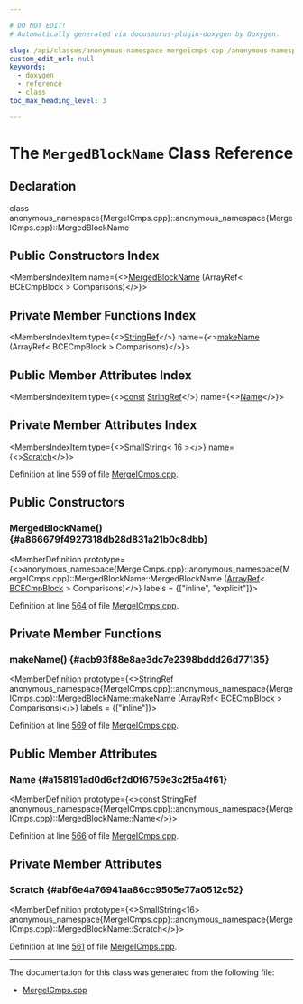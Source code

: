 ```yaml
---

# DO NOT EDIT!
# Automatically generated via docusaurus-plugin-doxygen by Doxygen.

slug: /api/classes/anonymous-namespace-mergeicmps-cpp-/anonymous-namespace-mergeicmps-cpp-/mergedblockname
custom_edit_url: null
keywords:
  - doxygen
  - reference
  - class
toc_max_heading_level: 3

---
```





# The `MergedBlockName` Class Reference

<DoxygenPage pluginConfig={pluginConfig}>



## Declaration

<CodeBlock>class anonymous_namespace{MergeICmps.cpp}::anonymous_namespace{MergeICmps.cpp}::MergedBlockName</CodeBlock>

## Public Constructors Index

<MembersIndex>

<MembersIndexItem
  name={<><a href="#a866679f4927318db28d831a21b0c8dbb">MergedBlockName</a> (ArrayRef&lt; BCECmpBlock &gt; Comparisons)</>}>
</MembersIndexItem>

</MembersIndex>

## Private Member Functions Index

<MembersIndex>

<MembersIndexItem
  type={<><a href="/docs/api/classes/llvm/stringref">StringRef</a></>}
  name={<><a href="#acb93f88e8ae3dc7e2398bddd26d77135">makeName</a> (ArrayRef&lt; BCECmpBlock &gt; Comparisons)</>}>
</MembersIndexItem>

</MembersIndex>

## Public Member Attributes Index

<MembersIndex>

<MembersIndexItem
  type={<><a href="/docs/api/files/lib/lib/target/lib/target/aarch64/aarch64promoteconstant-cpp/#a90f8350fecae261c25be85d38b451bff">const</a> <a href="/docs/api/classes/llvm/stringref">StringRef</a></>}
  name={<><a href="#a158191ad0d6cf2d0f6759e3c2f5a4f61">Name</a></>}>
</MembersIndexItem>

</MembersIndex>

## Private Member Attributes Index

<MembersIndex>

<MembersIndexItem
  type={<><a href="/docs/api/classes/llvm/smallstring">SmallString</a>&lt; 16 &gt;</>}
  name={<><a href="#abf6e4a76941aa86cc9505e77a0512c52">Scratch</a></>}>
</MembersIndexItem>

</MembersIndex>


Definition at line 559 of file <a href="/docs/api/files/lib/lib/transforms/lib/transforms/scalar/mergeicmps-cpp">MergeICmps.cpp</a>.

<SectionDefinition>

## Public Constructors

### MergedBlockName() {#a866679f4927318db28d831a21b0c8dbb}

<MemberDefinition
  prototype={<>anonymous&#95;namespace&#123;MergeICmps.cpp&#125;::anonymous&#95;namespace&#123;MergeICmps.cpp&#125;::MergedBlockName::MergedBlockName (<a href="/docs/api/classes/llvm/arrayref">ArrayRef</a>&lt; <a href="/docs/api/classes/anonymous-namespace-mergeicmps-cpp-/bcecmpblock">BCECmpBlock</a> &gt; Comparisons)</>}
  labels = {["inline", "explicit"]}>

Definition at line <a href="/docs/api/files/lib/lib/transforms/lib/transforms/scalar/mergeicmps-cpp/#l00564">564</a> of file <a href="/docs/api/files/lib/lib/transforms/lib/transforms/scalar/mergeicmps-cpp">MergeICmps.cpp</a>.
</MemberDefinition>

</SectionDefinition>

<SectionDefinition>

## Private Member Functions

### makeName() {#acb93f88e8ae3dc7e2398bddd26d77135}

<MemberDefinition
  prototype={<>StringRef anonymous&#95;namespace&#123;MergeICmps.cpp&#125;::anonymous&#95;namespace&#123;MergeICmps.cpp&#125;::MergedBlockName::makeName (<a href="/docs/api/classes/llvm/arrayref">ArrayRef</a>&lt; <a href="/docs/api/classes/anonymous-namespace-mergeicmps-cpp-/bcecmpblock">BCECmpBlock</a> &gt; Comparisons)</>}
  labels = {["inline"]}>

Definition at line <a href="/docs/api/files/lib/lib/transforms/lib/transforms/scalar/mergeicmps-cpp/#l00569">569</a> of file <a href="/docs/api/files/lib/lib/transforms/lib/transforms/scalar/mergeicmps-cpp">MergeICmps.cpp</a>.
</MemberDefinition>

</SectionDefinition>

<SectionDefinition>

## Public Member Attributes

### Name {#a158191ad0d6cf2d0f6759e3c2f5a4f61}

<MemberDefinition
  prototype={<>const StringRef anonymous&#95;namespace&#123;MergeICmps.cpp&#125;::anonymous&#95;namespace&#123;MergeICmps.cpp&#125;::MergedBlockName::Name</>}>

Definition at line <a href="/docs/api/files/lib/lib/transforms/lib/transforms/scalar/mergeicmps-cpp/#l00566">566</a> of file <a href="/docs/api/files/lib/lib/transforms/lib/transforms/scalar/mergeicmps-cpp">MergeICmps.cpp</a>.
</MemberDefinition>

</SectionDefinition>

<SectionDefinition>

## Private Member Attributes

### Scratch {#abf6e4a76941aa86cc9505e77a0512c52}

<MemberDefinition
  prototype={<>SmallString&lt;16&gt; anonymous&#95;namespace&#123;MergeICmps.cpp&#125;::anonymous&#95;namespace&#123;MergeICmps.cpp&#125;::MergedBlockName::Scratch</>}>

Definition at line <a href="/docs/api/files/lib/lib/transforms/lib/transforms/scalar/mergeicmps-cpp/#l00561">561</a> of file <a href="/docs/api/files/lib/lib/transforms/lib/transforms/scalar/mergeicmps-cpp">MergeICmps.cpp</a>.
</MemberDefinition>

</SectionDefinition>

<hr/>

The documentation for this class was generated from the following file:

<ul>
<li><a href="/docs/api/files/lib/lib/transforms/lib/transforms/scalar/mergeicmps-cpp">MergeICmps.cpp</a></li>
</ul>

</DoxygenPage>
